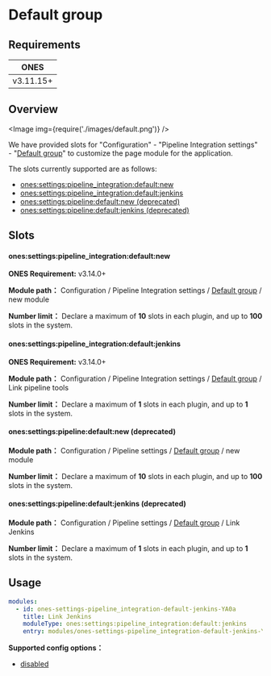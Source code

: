 # Default group

## Requirements

|   ONES    |
| :-------: |
| v3.11.15+ |

## Overview

<Image img={require('./images/default.png')} />

We have provided slots for "Configuration" - "Pipeline Integration settings" - "[Default group](../../index.mdx#slot-hierarchy)" to customize the page module for the application.

The slots currently supported are as follows:

- [ones:settings:pipeline_integration:default:new](#onessettingspipeline_integrationdefaultnew)
- [ones:settings:pipeline_integration:default:jenkins](#onessettingspipeline_integrationdefaultjenkins)
- [ones:settings:pipeline:default:new (deprecated)](#onessettingspipelinedefaultnew-deprecated)
- [ones:settings:pipeline:default:jenkins (deprecated)](#onessettingspipelinedefaultjenkins-deprecated)

## Slots

#### ones:settings:pipeline_integration:default:new

**ONES Requirement:** v3.14.0+

**Module path：** Configuration / Pipeline Integration settings / [Default group](../../index.mdx#slot-hierarchy) / new module

**Number limit：** Declare a maximum of **10** slots in each plugin, and up to **100** slots in the system.

#### ones:settings:pipeline_integration:default:jenkins

**ONES Requirement:** v3.14.0+

**Module path：** Configuration / Pipeline Integration settings / [Default group](../../index.mdx#slot-hierarchy) / Link pipeline tools

**Number limit：** Declare a maximum of **1** slots in each plugin, and up to **1** slots in the system.

#### ones:settings:pipeline:default:new (deprecated)

**Module path：** Configuration / Pipeline settings / [Default group](../../index.mdx#slot-hierarchy) / new module

**Number limit：** Declare a maximum of **10** slots in each plugin, and up to **100** slots in the system.

#### ones:settings:pipeline:default:jenkins (deprecated)

**Module path：** Configuration / Pipeline settings / [Default group](../../index.mdx#slot-hierarchy) / Link Jenkins

**Number limit：** Declare a maximum of **1** slots in each plugin, and up to **1** slots in the system.

## Usage

```yaml
modules:
  - id: ones-settings-pipeline_integration-default-jenkins-YA0a
    title: Link Jenkins
    moduleType: ones:settings:pipeline_integration:default:jenkins
    entry: modules/ones-settings-pipeline_integration-default-jenkins-YA0a/index.html
```

**Supported config options：**

- [disabled](../../../../../../reference/config/plugin.yaml#disabled)
